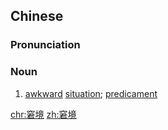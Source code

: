 ==Chinese==
{{zh-forms}}

===Pronunciation===
{{zh-pron
|m=jiǒngjìng
|cat=n
}}

===Noun===
{{zh-noun}}

# [[awkward]] [[situation]]; [[predicament]]

[[chr:窘境]]
[[zh:窘境]]
